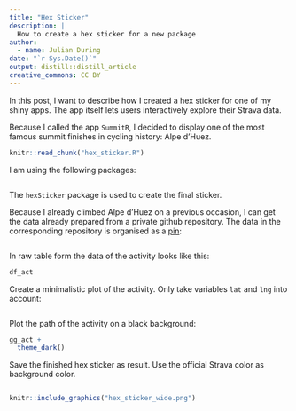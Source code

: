 ```yaml
---
title: "Hex Sticker"
description: |
  How to create a hex sticker for a new package
author:
  - name: Julian During
date: "`r Sys.Date()`"
output: distill::distill_article
creative_commons: CC BY
---
```


In this post,
I want to describe how I created a hex sticker for one of my shiny apps.
The app itself lets users interactively explore their Strava data.

Because I called the app `SummitR`, I decided to display one of the most famous
summit finishes in cycling history: Alpe d'Huez.

```r
knitr::read_chunk("hex_sticker.R")
```

I am using the following packages:

```r
```

The `hexSticker` package is used to create the final sticker.

Because I already climbed Alpe d'Huez on a previous occasion, I can get the data
already prepared from a private github repository. The data in the corresponding
repository is organised as a [pin](https://github.com/rstudio/pins):

```r
```

In raw table form the data of the activity looks like this:

```r
df_act 
```

Create a minimalistic plot of the activity. Only take variables `lat` and `lng`
into account:

```r
```

Plot the path of the activity on a black background:

```r
gg_act +
  theme_dark()
```

Save the finished hex sticker as result. Use the official Strava color as
background color.

```r
```

```r
knitr::include_graphics("hex_sticker_wide.png")
```

